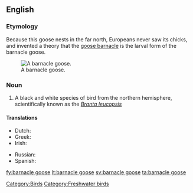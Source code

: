 ==English==
{{wikipedia}}

===Etymology===
Because this goose nests in the far north, Europeans never saw its chicks, and invented a theory that the [[goose barnacle]] is the larval form of the barnacle goose.

[[Image:Branta leucopsis.jpg|thumb|right|A barnacle goose.]]
===Noun===
{{en-noun|sg=[[barnacle]] [[goose]]|pl=barnacle geese}}

# A black and white species of bird from the northern hemisphere, scientifically known as the ''[[wikispecies:Branta leucopsis|Branta leucopsis]]''

====Translations====
{{trans-top|branta leucopsis}}
* Dutch: {{t|nl|brandgans|c}}
* Greek: {{t|el|αγριόχηνα|f|tr=agrióchina}}
* Irish: {{t-|ga|gé ghiúrainn|f|xs=Irish}}
{{trans-mid}}
* Russian: {{t|ru|казарка белощёкая|f|tr=kazárka b'eloš'ókaja}}
* Spanish: {{t-|es|barnacla cariblanca|f}}
{{trans-bottom}}

[[Category:Birds]]
[[Category:Freshwater birds]]

[[fy:barnacle goose]]
[[lt:barnacle goose]]
[[sv:barnacle goose]]
[[ta:barnacle goose]]